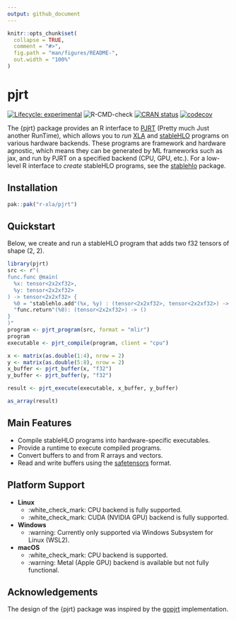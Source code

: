 ```yaml
---
output: github_document
---
```


<!-- README.md is generated from README.Rmd. Please edit that file -->

```r
knitr::opts_chunk$set(
  collapse = TRUE,
  comment = "#>",
  fig.path = "man/figures/README-",
  out.width = "100%"
)
```

# pjrt

<!-- badges: start -->
[![Lifecycle: experimental](https://img.shields.io/badge/lifecycle-experimental-orange.svg)](https://lifecycle.r-lib.org/articles/stages.html#experimental)
![R-CMD-check](https://github.com/r-xla/pjrt/actions/workflows/R-CMD-check.yaml/badge.svg)
[![CRAN status](https://www.r-pkg.org/badges/version/pjrt)](https://CRAN.R-project.org/package=pjrt)
[![codecov](https://codecov.io/gh/r-xla/pjrt/branch/main/graph/badge.svg)](https://codecov.io/gh/r-xla/pjrt)
<!-- badges: end -->

The {pjrt} package provides an R interface to [PJRT](https://github.com/openxla/pjrt) (Pretty much Just another RunTime), which allows you to *run* [XLA](https://openxla.org/) and [stableHLO](https://openxla.org/stablehlo) programs on various hardware backends.
These programs are framework and hardware agnostic, which means they can be generated by ML frameworks such as jax, and run by PJRT on a specified backend (CPU, GPU, etc.).
For a low-level R interface to *create* stableHLO programs, see the [stablehlo](https://github.com/r-xla/stablehlo) package.

## Installation

```r
pak::pak("r-xla/pjrt")
```

## Quickstart

Below, we create and run a stableHLO program that adds two f32 tensors of shape (2, 2).

```r
library(pjrt)
src <- r"(
func.func @main(
  %x: tensor<2x2xf32>,
  %y: tensor<2x2xf32>
) -> tensor<2x2xf32> {
  %0 = "stablehlo.add"(%x, %y) : (tensor<2x2xf32>, tensor<2x2xf32>) -> tensor<2x2xf32>
  "func.return"(%0): (tensor<2x2xf32>) -> ()
}
)"
program <- pjrt_program(src, format = "mlir")
program
executable <- pjrt_compile(program, client = "cpu")

x <- matrix(as.double(1:4), nrow = 2)
y <- matrix(as.double(5:8), nrow = 2)
x_buffer <- pjrt_buffer(x, "f32")
y_buffer <- pjrt_buffer(y, "f32")

result <- pjrt_execute(executable, x_buffer, y_buffer)

as_array(result)
```

## Main Features

* Compile stableHLO programs into hardware-specific executables.
* Provide a runtime to execute compiled programs.
* Convert buffers to and from R arrays and vectors.
* Read and write buffers using the [safetensors](https://github.com/mlverse/safetensors) format.

## Platform Support

- **Linux**
  - :white_check_mark: CPU backend is fully supported.
  - :white_check_mark: CUDA (NVIDIA GPU) backend is fully supported.
- **Windows**
  - :warning: Currently only supported via Windows Subsystem for Linux (WSL2).
- **macOS**
  - :white_check_mark: CPU backend is supported.
  - :warning: Metal (Apple GPU) backend is available but not fully functional.

## Acknowledgements

The design of the {pjrt} package was inspired by the [gopjrt](https://github.com/gomlx/gopjrt) implementation.
